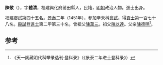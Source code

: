 '''陳敬'''（{{bd|1420年||？}}），字'''體清'''，福建興化府莆田縣人，民籍，[[明朝|明朝]]政治人物。進士出身。

福建鄉試第四十五名。[[景泰|景泰]]二年（1451年），參加辛未科[[會試|會試]]，得[[貢士|貢士]]第一百七十八名。[[殿試|殿試]]登[[進士|進士]]第二甲第三十名。曾祖父[[陳萬三|陳萬三]]。祖父[[陳以達|陳以達]]。父亲[[陳德明|陳德明]]<ref>《天一阁藏明代科举录选刊·登科录》（《景泰二年进士登科录》）</ref>。

==参考==
{{reflist}}
{{明朝人物小作品}}
{{景泰二年辛未科殿試金榜}}